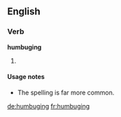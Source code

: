 ==English==

===Verb===
'''humbuging'''

# {{present participle of|[[humbug]]}}

====Usage notes====
* The spelling {{term|humbugging}} is far more common.

[[de:humbuging]]
[[fr:humbuging]]